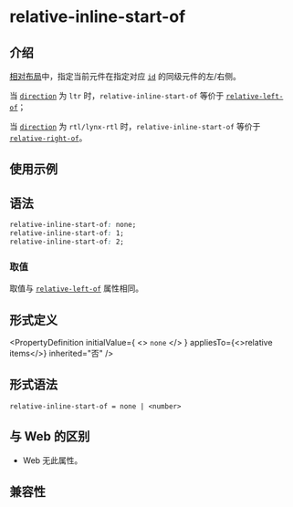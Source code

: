 # relative-inline-start-of

## 介绍

[相对布局](guide/ui/layout/relative-layout.mdx)中，指定当前元件在指定对应 [`id`](./relative-id.mdx) 的同级元件的左/右侧。

当 [`direction`](./direction.mdx) 为 `ltr` 时，`relative-inline-start-of` 等价于 [`relative-left-of`](./relative-left-of.mdx)；

当 [`direction`](./direction.mdx) 为 `rtl/lynx-rtl` 时，`relative-inline-start-of` 等价于 [`relative-right-of`](./relative-right-of.mdx)。

## 使用示例


<Go
  example="css-api"
  entry="src/relative-inline-start-of"
  defaultFile="src/relative-inline-start-of/App.tsx"
  img="https://lf-lynx.tiktok-cdns.com/obj/lynx-artifacts-oss-sg/lynx-website/assets/doc/css/relative-inline-start-of.png"
  defaultEntryFile="dist/relative-inline-start-of.lynx.bundle"
  entry="src/relative-inline-start-of"
/>

## 语法

```css
relative-inline-start-of: none;
relative-inline-start-of: 1;
relative-inline-start-of: 2;
```

### 取值

取值与 [`relative-left-of`](./relative-left-of) 属性相同。

## 形式定义


<PropertyDefinition
  initialValue={
    <>
      <code>none</code>
    </>
  }
  appliesTo={<>relative items</>}
  inherited="否"
/>

## 形式语法

```
relative-inline-start-of = none | <number>
```

## 与 Web 的区别

- Web 无此属性。

## 兼容性


<LegacyCompatTable metadata="css/properties/relative-inline-start-of" />
